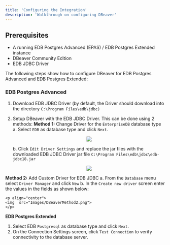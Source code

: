```yaml
---
title: 'Configuring the Integration'
description: 'Walkthrough on configuring DBeaver'
---
```


## Prerequisites

- A running EDB Postgres Advanced (EPAS) / EDB Postgres Extended instance
- DBeaver Community Edition
- EDB JDBC Driver

The following steps show how to configure  DBeaver for EDB Postgres Advanced and EDB Postgres Extended:

### EDB Postgres Advanced

1. Download EDB JDBC Driver (by default, the Driver should download into the directory `C:\Program Files\edb\jdbc)`
2. Setup DBeaver with the EDB JDBC Driver. This can be done using 2 methods:
**Method 1:** Change Driver for the `EnterpriseDB` database type
    a. Select `EDB` as database type and click `Next`.

    <p align="center">
    <img  src="Images/DBeaverMethod1.png">
    </p>

    b. Click `Edit Driver Settings` and replace the jar files with the downloaded EDB JDBC Driver jar file `C:\Program Files\edb\jdbc\edb-jdbc18.jar`
    
    <p align="center">
    <img  src="Images/DBeaverMethod1Part2.png">
    </p>

**Method 2:** Add Custom Driver for EDB JDBC 
    a. From the `Database` menu select `Driver Manager` and click `New`
    b. In the `Create new driver` screen enter the values in the fields as shown below:

    <p align="center">
    <img  src="Images/DBeaverMethod2.png">
    </p>

**EDB Postgres Extended**
 
1. Select EDB `Postgresql` as database type and click `Next`.
2. On the  Connection Settings screen, click `Test Connection` to verify connectivity to the database server.
